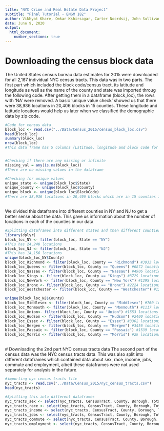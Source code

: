 ```yaml
---
title: "NYC Crime and Real Estate Data Project"
subtitle: "Final Tutorial - ENGM 182"
author: Vikhyat Khare, Omkar Kshirsagar, Carter Noordsij, John Sullivan
date: June 9, 2020
output:
  html_document:
    number_sections: true
---
```


# Downloading the census block data
The United States census bureau data estimates for 2015 were downloaded for all 2,167 individual NYC census tracts. This data was in two parts. The first part which included the block code/census tract, its latitude and longitude as well as the name of the county and state was imported throug the following code. After getting them in a dataframe (block_loc), the rows with 'NA' were removed. A basic 'unique value check' showed us that there were 38,936 locations in 20,406 blocks in 15 counties. These longitude and latitude locations would help us later when we classified the demographic data by zip code.

```r
#Code for census data
block_loc <- read.csv("../Data/Census_2015/census_block_loc.csv")
head(block_loc)
summary(block_loc)
nrow(block_loc)
#This data frame has 5 columns (Latitude, longitude and block code for a block as well as its county and state) and 38,396 rows


#Checking if there are any missing or infinite 
missing_val = any(is.na(block_loc))
#There are no missing values in the dataframe

#Checking for unique values 
unique_state <- unique(block_loc$State)
unique_county <- unique(block_loc$County)
unique_block <- unique(block_loc$BlockCode)
#There are 38,936 locations in 20,406 blocks which are in 15 counties in NJ and NY in the data
```
<br/>
We divided this dataframe into different counties in NY and NJ to get a better sense about the data. This gave us information about the number of locations in each of the counties in our data. 

```r
#Splitting dataframes into different states and then different counties
library(dplyr)
block_loc_NY <- filter(block_loc, State == "NY")
#This has 24,240 locations
block_loc_NJ <- filter(block_loc, State == "NJ")
#This has 14,156 locations
unique(block_loc_NY$County)
block_loc_Richmond <- filter(block_loc, County == "Richmond") #3933 locations
block_loc_Queens <- filter(block_loc, County == "Queens") #6872 locations
block_loc_Nassau <- filter(block_loc, County == "Nassau") #4906 locations
block_loc_Kings <- filter(block_loc, County == "Kings") #3729 locations
block_loc_NewYork <- filter(block_loc, County == "New York") #1295 locations
block_loc_Bronx <- filter(block_loc, County == "Bronx") #2224 locations
block_loc_Westchester <- filter(block_loc, County == "Westchester") #1281 locations

unique(block_loc_NJ$County)
block_loc_Middlesex <- filter(block_loc, County == "Middlesex") #760 locations
block_loc_Monmouth <- filter(block_loc, County == "Monmouth") #1117 locations
block_loc_Union<- filter(block_loc, County == "Union") #1553 locations
block_loc_Hudson <- filter(block_loc, County == "Hudson") #2400 locations
block_loc_Essex <- filter(block_loc, County == "Essex") #3302 locations
block_loc_Bergen <- filter(block_loc, County == "Bergen") #3456 locations
block_loc_Passaic <- filter(block_loc, County == "Passaic") #1539 locations
block_loc_Morris <- filter(block_loc, County == "Morris") #29 locations
```
<br/>
# Downloading the 2nd part NYC census tracts data
The second part of the census data was the NYC census tracts data. This was also split into different dataframes which contained data about sex, race, income, jobs, commute and employment, albeit these dataframes were not used separately for analysis in the future. 
```r
#importing nyc census tracts file
nyc_tracts <- read.csv("../Data/Census_2015/nyc_census_tracts.csv")
head(nyc_tracts)

#Splitting this into different dataframes
nyc_tracts_sex <- select(nyc_tracts, CensusTract, County, Borough, TotalPop, Men, Women) #Actual number of men and women in population
nyc_tracts_race <- select(nyc_tracts, CensusTract, County, Borough, TotalPop, Hispanic, White, Black, Native, Asian) #Percentage of different race in population
nyc_tracts_income <- select(nyc_tracts, CensusTract, County, Borough, TotalPop, Citizen, Professional, Service, Office, Construction, Production) #Percentage of different jobs
nyc_tracts_jobs <- select(nyc_tracts, CensusTract, County, Borough, TotalPop, Citizen, Income, IncomeErr, IncomePerCap, IncomePerCapErr, Poverty, ChildPoverty) #Income and Poverty data
nyc_tracts_commute <- select(nyc_tracts, CensusTract, County, Borough, TotalPop, Citizen, Drive, Carpool, Transit, Walk, OtherTransp, WorkAtHome, MeanCommute) #Percentage of different ways that people use for commuting. Don't know MeanCommute, maybe it is the percentage of people commuting every day
nyc_tracts_employment <- select(nyc_tracts, CensusTract, County, Borough, TotalPop, Citizen, Employed, PrivateWork, PublicWork, SelfEmployed, FamilyWork, Unemployment)#Percentage of different kinds of employment
```
<br/>
